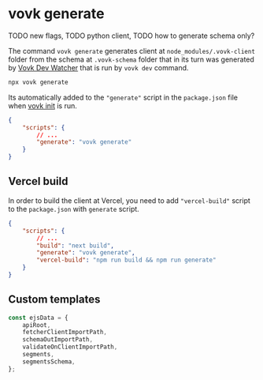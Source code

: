 # vovk generate

TODO new flags, TODO python client, TODO how to generate schema only?

The command `vovk generate` generates client at `node_modules/.vovk-client` folder from the schema at `.vovk-schema` folder that in its turn was generated by [Vovk Dev Watcher](/dev/vovk-dev) that is run by `vovk dev` command.

```sh
npx vovk generate
```

Its automatically added to the `"generate"` script in the `package.json` file when [vovk init](/cli/vovk-init) is run.

```json
{
    "scripts": {
        // ...
        "generate": "vovk generate"
    }
}
```


## Vercel build

In order to build the client at Vercel, you need to add `"vercel-build"` script to the `package.json` with `generate` script.

```json
{
    "scripts": {
        // ...
        "build": "next build",
        "generate": "vovk generate",
        "vercel-build": "npm run build && npm run generate"
    }
}
```

## Custom templates

```ts
const ejsData = {
    apiRoot,
    fetcherClientImportPath,
    schemaOutImportPath,
    validateOnClientImportPath,
    segments,
    segmentsSchema,
};
```